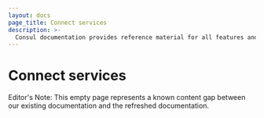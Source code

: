 ```yaml
---
layout: docs
page_title: Connect services
description: >-
  Consul documentation provides reference material for all features and options available in Consul.
---
```


# Connect services

Editor's Note: This empty page represents a known content gap between our existing documentation and the refreshed documentation.